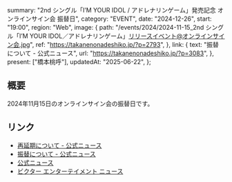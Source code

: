   summary: "2nd シングル「I’M YOUR IDOL / アドレナリンゲーム」発売記念 オンラインサイン会 振替日",
  category: "EVENT",
  date: "2024-12-26",
  start: "19:00",
  region: "Web",
  image: {
    path: "/events/2024/2024-11-15_2nd シングル「I’M YOUR IDOL／アドレナリンゲーム」リリースイベント@オンラインサイン会.jpg",
    ref: "https://takanenonadeshiko.jp/?p=2793",
  },
  link: {
    text: "振替について - 公式ニュース",
    url: "https://takanenonadeshiko.jp/?p=3083",
  },
  present: ["橋本桃呼"],
  updatedAt: "2025-06-22",
};

## 概要

2024年11月15日のオンラインサイン会の振替日です。

## リンク

- [再延期について - 公式ニュース](https://takanenonadeshiko.jp/?p=3130)
- [振替について - 公式ニュース](https://takanenonadeshiko.jp/?p=3083)
- [公式ニュース](https://takanenonadeshiko.jp/?p=2793)
- [ビクター エンターテイメント ニュース](https://www.jvcmusic.co.jp/-/News/A028511/16.html)
